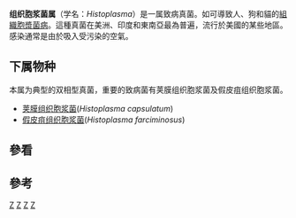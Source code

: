 {{Automatic taxobox
| taxon = Histoplasma
| authority = Darling, 1906
| image = Histoplasma pas-d.jpg
| image_caption = 組織胞漿菌病. PASD染色
}}
'''组织胞浆菌属'''（学名：''Histoplasma''）是一属致病真菌。如{{link-en|組織胞漿菌|capsoplasma capsulatum}}可導致人、狗和貓的[[組織胞漿菌病|組織胞漿菌病]]。這種真菌在美洲、印度和東南亞最為普遍，流行於美國的某些地區。感染通常是由於吸入受污染的空氣。

== 下属物种 ==
本属为典型的双相型真菌，重要的致病菌有荚膜组织胞浆菌及假皮疽组织胞浆菌。
* [[荚膜组织胞浆菌|荚膜组织胞浆菌]](''Histoplasma capsulatum'')
* [[假皮疽组织胞浆菌|假皮疽组织胞浆菌]](''Histoplasma farciminosus'')

==參看==
{{Portal|真菌}}

==參考==
{{reflist}}

{{真菌}}
{{真菌病}}
{{Taxonbar}}
[[Category:真菌形態學與解剖學|Z]]
[[Category:真菌性疾病|Z]]
[[Category:1906年描述的分类群|Z]]
[[Category:爪甲团囊菌目|Z]]